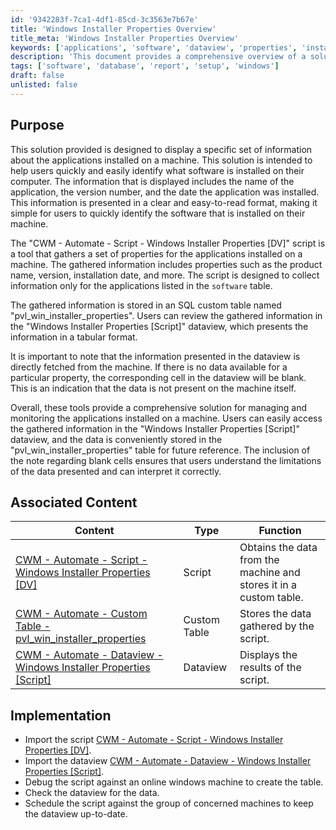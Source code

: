 ```yaml
---
id: '9342283f-7ca1-4df1-85cd-3c3563e7b67e'
title: 'Windows Installer Properties Overview'
title_meta: 'Windows Installer Properties Overview'
keywords: ['applications', 'software', 'dataview', 'properties', 'installation']
description: 'This document provides a comprehensive overview of a solution designed to display information about applications installed on a machine, including their name, version number, and installation date. It describes the functionality of the script that gathers this information, how it is stored in a custom SQL table, and how users can access it through a dataview for effective management and monitoring of installed software.'
tags: ['software', 'database', 'report', 'setup', 'windows']
draft: false
unlisted: false
---
```

## Purpose

This solution provided is designed to display a specific set of information about the applications installed on a machine. This solution is intended to help users quickly and easily identify what software is installed on their computer. The information that is displayed includes the name of the application, the version number, and the date the application was installed. This information is presented in a clear and easy-to-read format, making it simple for users to quickly identify the software that is installed on their machine.

The "CWM - Automate - Script - Windows Installer Properties [DV]" script is a tool that gathers a set of properties for the applications installed on a machine. The gathered information includes properties such as the product name, version, installation date, and more. The script is designed to collect information only for the applications listed in the `software` table.

The gathered information is stored in an SQL custom table named "pvl_win_installer_properties". Users can review the gathered information in the "Windows Installer Properties [Script]" dataview, which presents the information in a tabular format.

It is important to note that the information presented in the dataview is directly fetched from the machine. If there is no data available for a particular property, the corresponding cell in the dataview will be blank. This is an indication that the data is not present on the machine itself.

Overall, these tools provide a comprehensive solution for managing and monitoring the applications installed on a machine. Users can easily access the gathered information in the "Windows Installer Properties [Script]" dataview, and the data is conveniently stored in the "pvl_win_installer_properties" table for future reference. The inclusion of the note regarding blank cells ensures that users understand the limitations of the data presented and can interpret it correctly.

## Associated Content

| Content                                                                                                 | Type         | Function                                                |
|---------------------------------------------------------------------------------------------------------|--------------|--------------------------------------------------------|
| [CWM - Automate - Script - Windows Installer Properties [DV]](https://proval.itglue.com/DOC-5078775-12404266) | Script       | Obtains the data from the machine and stores it in a custom table. |
| [CWM - Automate - Custom Table - pvl_win_installer_properties](https://proval.itglue.com/DOC-5078775-12404261) | Custom Table | Stores the data gathered by the script.                |
| [CWM - Automate - Dataview - Windows Installer Properties [Script]](https://proval.itglue.com/DOC-5078775-12404269) | Dataview     | Displays the results of the script.                    |

## Implementation

- Import the script [CWM - Automate - Script - Windows Installer Properties [DV]](https://proval.itglue.com/DOC-5078775-12404266).
- Import the dataview [CWM - Automate - Dataview - Windows Installer Properties [Script]](https://proval.itglue.com/DOC-5078775-12404269).
- Debug the script against an online windows machine to create the table.
- Check the dataview for the data.
- Schedule the script against the group of concerned machines to keep the dataview up-to-date.











